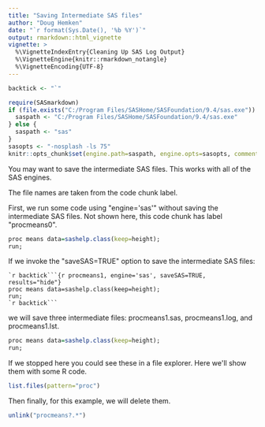 ```yaml
---
title: "Saving Intermediate SAS files"
author: "Doug Hemken"
date: "`r format(Sys.Date(), '%b %Y')`"
output: rmarkdown::html_vignette
vignette: >
  %\VignetteIndexEntry{Cleaning Up SAS Log Output}
  %\VignetteEngine{knitr::rmarkdown_notangle}
  %\VignetteEncoding{UTF-8}
---
```

```r
backtick <- "`"
```

```r
require(SASmarkdown)
if (file.exists("C:/Program Files/SASHome/SASFoundation/9.4/sas.exe")) {
  saspath <- "C:/Program Files/SASHome/SASFoundation/9.4/sas.exe"
} else {
  saspath <- "sas"
}
sasopts <- "-nosplash -ls 75"
knitr::opts_chunk$set(engine.path=saspath, engine.opts=sasopts, comment="")
```

You may want to save the intermediate SAS files.  This works with all
of the SAS engines.

The file names are taken from the code chunk label.

First, we run some code using \"engine=\'sas\'\" without saving
the intermediate SAS files.  Not shown here, this code chunk
has label \"procmeans0\".
```r
proc means data=sashelp.class(keep=height);
run;
```

If we invoke the \"saveSAS=TRUE\" option to save the intermediate SAS files:


    `r backtick```{r procmeans1, engine='sas', saveSAS=TRUE, results="hide"}
    proc means data=sashelp.class(keep=height);
    run;
    `r backtick```

we will save three intermediate files:  procmeans1.sas,
procmeans1.log, and procmeans1.lst.

```r
proc means data=sashelp.class(keep=height);
run;
```

If we stopped here you could see these in a file explorer.
Here we\'ll show them with some R code.
```r
list.files(pattern="proc")
```

Then finally, for this example, we will delete them.
```r
unlink("procmeans?.*")
```